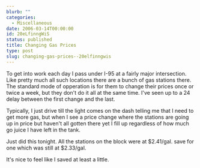 ```yaml
---
blurb: ""
categories:
  - Miscellaneous
date: 2006-03-14T00:00:00
id: 20eLfinngWiS
status: published
title: Changing Gas Prices
type: post
slug: changing-gas-prices--20elfinngwis
---
```


To get into work each day I pass under I-95 at a fairly major intersection. Like pretty much all such locations there are a bunch of gas stations there. The standard mode of opperation is for them to change their prices once or twice a week, but they don't do it all at the same time. I've seen up to a 24 delay between the first change and the last. 

Typically, I just drive till the light comes on the dash telling me that I need to get more gas, but when I see a price change where the stations are going up in price but haven't all gotten there yet I fill up regardless of how much go juice I have left in the tank. 

Just did this tonight. All the stations on the block were at $2.41/gal. save for one which was still at $2.33/gal. 

It's nice to feel like I saved at least a little.